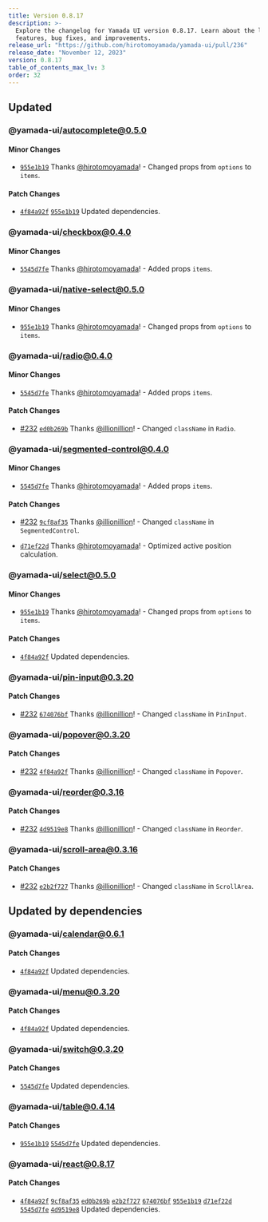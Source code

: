 ```yaml
---
title: Version 0.8.17
description: >-
  Explore the changelog for Yamada UI version 0.8.17. Learn about the latest
  features, bug fixes, and improvements.
release_url: "https://github.com/hirotomoyamada/yamada-ui/pull/236"
release_date: "November 12, 2023"
version: 0.8.17
table_of_contents_max_lv: 3
order: 32
---
```


## Updated

### @yamada-ui/autocomplete@0.5.0

#### Minor Changes

- [`955e1b19`](https://github.com/hirotomoyamada/yamada-ui/commit/955e1b19f847f29f8e05b14e048a8fee2277e902) Thanks [@hirotomoyamada](https://github.com/hirotomoyamada)! - Changed props from `options` to `items`.

#### Patch Changes

- [`4f84a92f`](https://github.com/hirotomoyamada/yamada-ui/commit/4f84a92f35ae9502681cad22aaf042acf5cef8f1) [`955e1b19`](https://github.com/hirotomoyamada/yamada-ui/commit/955e1b19f847f29f8e05b14e048a8fee2277e902) Updated dependencies.

### @yamada-ui/checkbox@0.4.0

#### Minor Changes

- [`5545d7fe`](https://github.com/hirotomoyamada/yamada-ui/commit/5545d7febbe0860108961b29a3a9da316692a7c3) Thanks [@hirotomoyamada](https://github.com/hirotomoyamada)! - Added props `items`.

### @yamada-ui/native-select@0.5.0

#### Minor Changes

- [`955e1b19`](https://github.com/hirotomoyamada/yamada-ui/commit/955e1b19f847f29f8e05b14e048a8fee2277e902) Thanks [@hirotomoyamada](https://github.com/hirotomoyamada)! - Changed props from `options` to `items`.

### @yamada-ui/radio@0.4.0

#### Minor Changes

- [`5545d7fe`](https://github.com/hirotomoyamada/yamada-ui/commit/5545d7febbe0860108961b29a3a9da316692a7c3) Thanks [@hirotomoyamada](https://github.com/hirotomoyamada)! - Added props `items`.

#### Patch Changes

- [#232](https://github.com/hirotomoyamada/yamada-ui/pull/232) [`ed0b269b`](https://github.com/hirotomoyamada/yamada-ui/commit/ed0b269ba91fa6760e0e12b89643adc6965647e6) Thanks [@illionillion](https://github.com/illionillion)! - Changed `className` in `Radio`.

### @yamada-ui/segmented-control@0.4.0

#### Minor Changes

- [`5545d7fe`](https://github.com/hirotomoyamada/yamada-ui/commit/5545d7febbe0860108961b29a3a9da316692a7c3) Thanks [@hirotomoyamada](https://github.com/hirotomoyamada)! - Added props `items`.

#### Patch Changes

- [#232](https://github.com/hirotomoyamada/yamada-ui/pull/232) [`9cf8af35`](https://github.com/hirotomoyamada/yamada-ui/commit/9cf8af353caed8a6d155b05612ec55fc292b691c) Thanks [@illionillion](https://github.com/illionillion)! - Changed `className` in `SegmentedControl`.

- [`d71ef22d`](https://github.com/hirotomoyamada/yamada-ui/commit/d71ef22dce20bea041276526a08c58d3f806055a) Thanks [@hirotomoyamada](https://github.com/hirotomoyamada)! - Optimized active position calculation.

### @yamada-ui/select@0.5.0

#### Minor Changes

- [`955e1b19`](https://github.com/hirotomoyamada/yamada-ui/commit/955e1b19f847f29f8e05b14e048a8fee2277e902) Thanks [@hirotomoyamada](https://github.com/hirotomoyamada)! - Changed props from `options` to `items`.

#### Patch Changes

- [`4f84a92f`](https://github.com/hirotomoyamada/yamada-ui/commit/4f84a92f35ae9502681cad22aaf042acf5cef8f1) Updated dependencies.

### @yamada-ui/pin-input@0.3.20

#### Patch Changes

- [#232](https://github.com/hirotomoyamada/yamada-ui/pull/232) [`674076bf`](https://github.com/hirotomoyamada/yamada-ui/commit/674076bf1a255ed8d0e2ade8019a1290886fc06d) Thanks [@illionillion](https://github.com/illionillion)! - Changed `className` in `PinInput`.

### @yamada-ui/popover@0.3.20

#### Patch Changes

- [#232](https://github.com/hirotomoyamada/yamada-ui/pull/232) [`4f84a92f`](https://github.com/hirotomoyamada/yamada-ui/commit/4f84a92f35ae9502681cad22aaf042acf5cef8f1) Thanks [@illionillion](https://github.com/illionillion)! - Changed `className` in `Popover`.

### @yamada-ui/reorder@0.3.16

#### Patch Changes

- [#232](https://github.com/hirotomoyamada/yamada-ui/pull/232) [`4d9519e8`](https://github.com/hirotomoyamada/yamada-ui/commit/4d9519e800146132ce3b1064656db11a5ad7bda8) Thanks [@illionillion](https://github.com/illionillion)! - Changed `className` in `Reorder`.

### @yamada-ui/scroll-area@0.3.16

#### Patch Changes

- [#232](https://github.com/hirotomoyamada/yamada-ui/pull/232) [`e2b2f727`](https://github.com/hirotomoyamada/yamada-ui/commit/e2b2f7273d1b6ae0718b8ea72554f2847a6192ae) Thanks [@illionillion](https://github.com/illionillion)! - Changed `className` in `ScrollArea`.

## Updated by dependencies

### @yamada-ui/calendar@0.6.1

#### Patch Changes

- [`4f84a92f`](https://github.com/hirotomoyamada/yamada-ui/commit/4f84a92f35ae9502681cad22aaf042acf5cef8f1) Updated dependencies.

### @yamada-ui/menu@0.3.20

#### Patch Changes

- [`4f84a92f`](https://github.com/hirotomoyamada/yamada-ui/commit/4f84a92f35ae9502681cad22aaf042acf5cef8f1) Updated dependencies.

### @yamada-ui/switch@0.3.20

#### Patch Changes

- [`5545d7fe`](https://github.com/hirotomoyamada/yamada-ui/commit/5545d7febbe0860108961b29a3a9da316692a7c3) Updated dependencies.

### @yamada-ui/table@0.4.14

#### Patch Changes

- [`955e1b19`](https://github.com/hirotomoyamada/yamada-ui/commit/955e1b19f847f29f8e05b14e048a8fee2277e902) [`5545d7fe`](https://github.com/hirotomoyamada/yamada-ui/commit/5545d7febbe0860108961b29a3a9da316692a7c3) Updated dependencies.

### @yamada-ui/react@0.8.17

#### Patch Changes

- [`4f84a92f`](https://github.com/hirotomoyamada/yamada-ui/commit/4f84a92f35ae9502681cad22aaf042acf5cef8f1) [`9cf8af35`](https://github.com/hirotomoyamada/yamada-ui/commit/9cf8af353caed8a6d155b05612ec55fc292b691c) [`ed0b269b`](https://github.com/hirotomoyamada/yamada-ui/commit/ed0b269ba91fa6760e0e12b89643adc6965647e6) [`e2b2f727`](https://github.com/hirotomoyamada/yamada-ui/commit/e2b2f7273d1b6ae0718b8ea72554f2847a6192ae) [`674076bf`](https://github.com/hirotomoyamada/yamada-ui/commit/674076bf1a255ed8d0e2ade8019a1290886fc06d) [`955e1b19`](https://github.com/hirotomoyamada/yamada-ui/commit/955e1b19f847f29f8e05b14e048a8fee2277e902) [`d71ef22d`](https://github.com/hirotomoyamada/yamada-ui/commit/d71ef22dce20bea041276526a08c58d3f806055a) [`5545d7fe`](https://github.com/hirotomoyamada/yamada-ui/commit/5545d7febbe0860108961b29a3a9da316692a7c3) [`4d9519e8`](https://github.com/hirotomoyamada/yamada-ui/commit/4d9519e800146132ce3b1064656db11a5ad7bda8) Updated dependencies.
